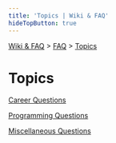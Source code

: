 ```yaml
---
title: 'Topics | Wiki & FAQ'
hideTopButton: true
---
```



[Wiki & FAQ](/wiki-faq) > [FAQ](/wiki-faq/faq) > [Topics](/wiki-faq/faq/topics)

<h1 className={styles.bigTitle}>Topics</h1>

[Career Questions](/wiki-faq/faq/topics/career-questions)

[Programming Questions](/wiki-faq/faq/topics/programming-questions)

[Miscellaneous Questions](/wiki-faq/faq/topics/miscellaneous-questions)
